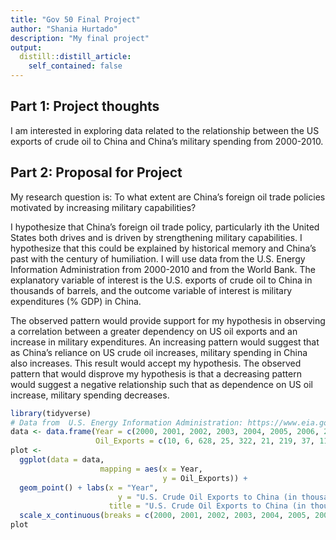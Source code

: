 ```yaml
---
title: "Gov 50 Final Project"
author: "Shania Hurtado"
description: "My final project"
output:
  distill::distill_article:
    self_contained: false
---
```




## Part 1: Project thoughts

I am interested in exploring data related to the relationship between the US exports of crude oil to China and China's military spending from 2000-2010. 

## Part 2: Proposal for Project

My research question is: To what extent are China's foreign oil trade policies motivated by increasing military capabilities?

I hypothesize that China's foreign oil trade policy, particularly ith the United States both drives and is driven by strengthening military capabilities. I hypothesize that this could be explained by historical memory and China's past with the century of humiliation. I will use data from the U.S. Energy Information Administration from 2000-2010 and from the World Bank. The explanatory variable of interest is the U.S. exports of crude oil to China in thousands of barrels, and the outcome variable of interest is military expenditures (% GDP) in China. 

The observed pattern would provide support for my hypothesis in observing a correlation between a greater dependency on US oil exports and an increase in military expenditures. An increasing pattern would suggest that as China's reliance on US crude oil increases, military spending in China also increases. This result would accept my hypothesis. The observed pattern that would disprove my hypothesis is that a decreasing pattern would suggest a negative relationship such that as dependence on US oil increase, military spending decreases. 


```r
library(tidyverse)
# Data from  U.S. Energy Information Administration: https://www.eia.gov/dnav/pet/hist/LeafHandler.ashx?n=PET&s=MTTEXCH1&f=M
data <- data.frame(Year = c(2000, 2001, 2002, 2003, 2004, 2005, 2006, 2007, 2008, 2009, 2010),
                   Oil_Exports = c(10, 6, 628, 25, 322, 21, 219, 37, 118, 1111, 1652))
plot <- 
  ggplot(data = data,
                    mapping = aes(x = Year,
                                  y = Oil_Exports)) +
  geom_point() + labs(x = "Year",
                        y = "U.S. Crude Oil Exports to China (in thousands of barrels)",
                      title = "U.S. Crude Oil Exports to China (in thousands of barrels), 2000-2010", caption = "Source: U.S. Energy Information Administration") +
  scale_x_continuous(breaks = c(2000, 2001, 2002, 2003, 2004, 2005, 2006, 2007, 2008, 2009, 2010))
plot

```